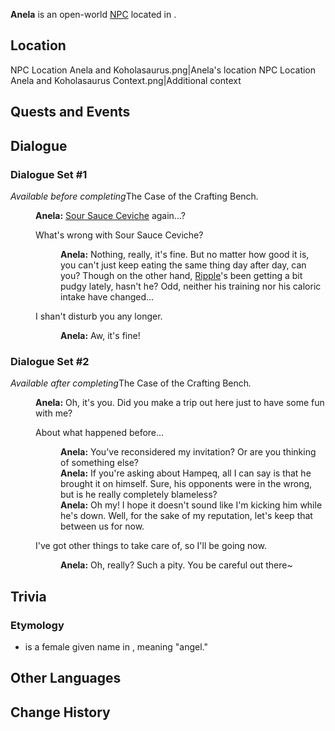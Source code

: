 {{Meta
<!-- Remove this template after adding the missing info -->
|missing_NPC_profile  = yes
}}
{{Character Infobox
|type             = Open-World NPC
|image            = NPC Anela.png
|realname         = 
|deceased         = 
|region           = Natlan
|location         = Natlan
|affiliation      = People of the Springs
|affiliation2     = Hawkwings
|title            = 

|ancestry         = <!-- Clan/family -->
|father           = 
|mother           = 
|spouse           = 
|sibling          = 
|child            = 
|relative         = 

|voiceEN          = 
|voiceCN          = 
|voiceJP          = 
|voiceKR          = 
|dialoguereward   = 
}}
'''Anela''' is an open-world [[NPC]] located in {{Location|Ameyalco Waters}}.

==Location==
<gallery>
NPC Location Anela and Koholasaurus.png|Anela's location
NPC Location Anela and Koholasaurus Context.png|Additional context
</gallery>
<!--
==Profile==
Detailed story/lore information goes here.
''(To be added.)''

===Appearance===
Keep appearance section short and concise. Limit to 2 paragraphs with 3-4 sentences each.
''(To be added.)''
-->
==Quests and Events==
{{Quests and Events}}
<!--
==Idle Quotes==
{{Dialogue Start}}
:{{DIcon|Idle}} {{Tx}}
::{{A|VO {{subst:#titleparts:{{subst:PAGENAME}}}} 01.ogg}} "{{Tx}}"
{{Dialogue End}}
-->
==Dialogue==
===Dialogue Set #1===
''Available before completing ''The Case of the Crafting Bench''.''
{{Dialogue Start}}
:'''Anela:''' [[Sour Sauce Ceviche]] again...?
:{{DIcon}} What's wrong with Sour Sauce Ceviche?
::'''Anela:''' Nothing, really, it's fine. But no matter how good it is, you can't just keep eating the same thing day after day, can you? Though on the other hand, [["Ripple"|Ripple]]'s been getting a bit pudgy lately, hasn't he? Odd, neither his training nor his caloric intake have changed...
:{{DIcon}} I shan't disturb you any longer.
::'''Anela:''' Aw, it's fine!
{{Dialogue End}}

===Dialogue Set #2===
''Available after completing ''The Case of the Crafting Bench''.''
{{Dialogue Start}}
:'''Anela:''' Oh, it's you. Did you make a trip out here just to have some fun with me?
:{{DIcon}} About what happened before...
::'''Anela:''' You've reconsidered my invitation? Or are you thinking of something else?
::'''Anela:''' If you're asking about Hampeq, all I can say is that he brought it on himself. Sure, his opponents were in the wrong, but is he really completely blameless?
::'''Anela:''' Oh my! I hope it doesn't sound like I'm kicking him while he's down. Well, for the sake of my reputation, let's keep that between us for now.
:{{DIcon}} I've got other things to take care of, so I'll be going now.
::'''Anela:''' Oh, really? Such a pity. You be careful out there~
{{Dialogue End}}
<!--
==Event Dialogue==
===Event Name===
{{Dialogue Start}}
:'''{{subst:#titleparts:{{subst:PAGENAME}}}}:'''
{{Dialogue End}}
-->
==Trivia==
===Etymology===
* {{Wt|ʻĀnela}} is a female given name in {{w|Hawaiian language}}, meaning "angel."

==Other Languages==
{{Other Languages|default_hidden=1
|en      = Anela
|zhs     = 阿妮拉
|zhs_rm  = Ānīlā
|zht     = 阿妮拉
|zht_rm  = Ānílā
|ja      = アネラ
|ko      = 아닐라
|es      = Anela
|fr      = Anela
|ru      = Анела
|th      = Anela
|vi      = Anela
|de      = Anela
|id      = Anela
|pt      = Anila
|tr      = Anela
|it      = Anela
}}

==Change History==
{{Change History|5.0}}
<!--
==References==
{{Reflist}}
-->